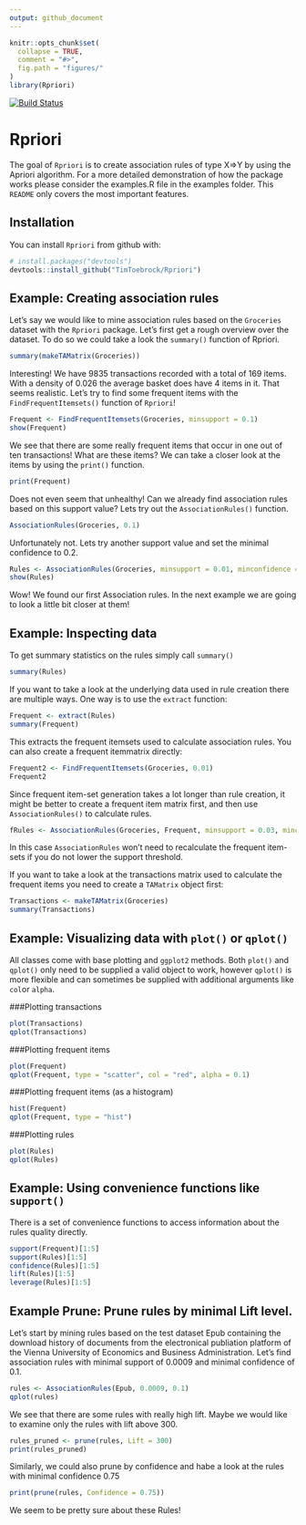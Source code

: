 ```yaml
---
output: github_document
---
```


<!-- README.md is generated from README.Rmd. Please edit that file -->

```r
knitr::opts_chunk$set(
  collapse = TRUE,
  comment = "#>",
  fig.path = "figures/"
)
library(Rpriori)
```
[![Build Status](https://travis-ci.org/TimToebrock/Rpriori.svg?branch=master)](https://travis-ci.org/TimToebrock/Rpriori)


# Rpriori

The goal of `Rpriori` is to create association rules of type X=>Y by using the Apriori algorithm. For a more detailed demonstration of how the package works please consider the examples.R file in the examples folder. This `README` only covers the most important features.

## Installation

You can install `Rpriori` from github with:

```r
# install.packages("devtools")
devtools::install_github("TimToebrock/Rpriori")
```

## Example: Creating association rules

Let's say we would like to mine association rules based on the `Groceries` dataset with the 
`Rpriori` package. Let's first get a rough overview over the dataset. To do so we could take a look
the `summary()` function of Rpriori.

```r
summary(makeTAMatrix(Groceries))
```

Interesting! We have 9835 transactions recorded with a total of 169 items. With a density of 0.026
the average basket does have 4 items in it. That seems realistic. Let's try to find some frequent
items with the `FindFrequentItemsets()` function of `Rpriori`!

```r
Frequent <- FindFrequentItemsets(Groceries, minsupport = 0.1)
show(Frequent)
```

We see that there are some really frequent items that occur in one out of ten transactions! What are
these items? We can take a closer look at the items by using the `print()` function.

```r
print(Frequent)
```
Does not even seem that unhealthy! Can we already find association rules based on this support value?
Lets try out the `AssociationRules()` function.

```r
AssociationRules(Groceries, 0.1)
```

Unfortunately not. Lets try another support value and set the minimal confidence to 0.2.

```r
Rules <- AssociationRules(Groceries, minsupport = 0.01, minconfidence = 0.2)
show(Rules)
```
Wow! We found our first Association rules. In the next example we are going to look a little bit
closer at them!

## Example: Inspecting data

To get summary statistics on the rules simply call `summary()`
```r
summary(Rules)
```

If you want to take a look at the underlying data used in rule creation there are multiple ways. One way is to use the `extract` function:
```r
Frequent <- extract(Rules)
summary(Frequent)
```
This extracts the frequent itemsets used to calculate association rules. You can also create a frequent itemmatrix directly:
```r
Frequent2 <- FindFrequentItemsets(Groceries, 0.01)
Frequent2
```
Since frequent item-set generation takes a lot longer than rule creation, it might be better to create a frequent item matrix first, and then use `AssociationRules()` to calculate rules.

```r
fRules <- AssociationRules(Groceries, Frequent, minsupport = 0.03, minconfidence = 0.4)
```
In this case `AssociationRules` won't need to recalculate the frequent item-sets if you do not lower the support threshold.

If you want to take a look at the transactions matrix used to calculate the frequent items you need to create a `TAMatrix` object first:
```r
Transactions <- makeTAMatrix(Groceries)
summary(Transactions)
```

## Example: Visualizing data with `plot()` or `qplot()`

All classes come with base plotting and `ggplot2` methods. Both `plot()` and `qplot()` only need to be supplied a valid object to work, however `qplot()` is more flexible and can sometimes be supplied with additional arguments like `col`or `alpha`.

###Plotting transactions
```r
plot(Transactions)
qplot(Transactions)
```

###Plotting frequent items
```r
plot(Frequent)
qplot(Frequent, type = "scatter", col = "red", alpha = 0.1)
```

###Plotting frequent items (as a histogram)
```r
hist(Frequent)
qplot(Frequent, type = "hist")
```

###Plotting rules
```r
plot(Rules)
qplot(Rules)
```

## Example: Using convenience functions like `support()`

There is a set of convenience functions to access information about the rules quality directly.
```r
support(Frequent)[1:5]
support(Rules)[1:5]
confidence(Rules)[1:5]
lift(Rules)[1:5]
leverage(Rules)[1:5]
```

## Example Prune: Prune rules by minimal Lift level.

Let's start by mining rules based on the test dataset Epub containing the download history of
documents from the electronical publiation platform of the Vienna University of Economics and
Business Administration. Let's find association rules with minimal support of 0.0009 and minimal
confidence of 0.1. 


```r
rules <- AssociationRules(Epub, 0.0009, 0.1)
qplot(rules)
```



We see that there are some rules with really high lift. Maybe we would like to examine only the
rules with lift above 300.


```r
rules_pruned <- prune(rules, Lift = 300)
print(rules_pruned)
```


Similarly, we could also prune by confidence and habe a look at the rules with minimal confidence 
0.75

```r
print(prune(rules, Confidence = 0.75))
```


We seem to be pretty sure about these Rules!



